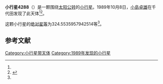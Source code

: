 {{Infobox planet
| bgcolour = #FFFFC0
| name = 4288 Tokyotech
| symbol = 
| image = 
| caption = 
| discovery = yes
| discovery_ref = 
| discoverer = [[小島卓雄|小島卓雄]]
| discovery_site = [[千代田|千代田]] 
| discovered = 1989年10月8日
| designations = yes
| mp_name = 
| named_after = 
| alt_names = 1989 TQ1/ 1951 XD1 / 1959 SJ / 1962 JG / 1980 NU / 1983 EQ3 / 1983 HA2 / A921 XA
| mp_category = [[主带小行星|主带小行星]]
| orbit_ref = <ref name="a">[http://ssd.jpl.nasa.gov/sbdb.cgi?sstr=4288 4288 Tokyotech] {{Wayback|url=http://ssd.jpl.nasa.gov/sbdb.cgi?sstr=4288 |date=20201124004627 }}，小行星數據庫瀏覽器（JPL Small-Body Database Browser）－[[美国国家航空航天局|美国国家航空航天局]]喷气推进实验室</ref>
| epoch = 2456400.5 (2013年4月18日更新)
| aphelion = {{convert|3.095822378779779|AU|km|3|abbr=on|lk=out}}
| perihelion = {{convert|2.160111731385572|AU|km|3|abbr=on}}
| semimajor = {{convert|2.627967055082676|AU|km|3|abbr=on}}
| eccentricity = 0.178029372
| period = 1556.067032 [[日|日]]<br />4.26[[儒略年|儒略年]]
| avg_speed = 
| inclination = 14.02035199007891
| asc_node = 44.64946201560667
| mean_anomaly = 
| arg_peri = 324.5535957942514
| satellites = 
| physical_characteristics = yes
| dimensions = 
| mass = 
| density = 
| surface_grav = 
| escape_velocity = 
| sidereal_day = 
| axial_tilt = 
| pole_ecliptic_lat = 
| pole_ecliptic_lon = 
| albedo = 
| temperatures= 
| temp_name1 = 
| mean_temp_1 = 
| max_temp_1 = 
| temp_name2 = 
| max_temp_2 = 
| spectral_type = 
| abs_magnitude = 324.5535957942514
}}

'''小行星4288'''（{{lang-en|4288 Tokyotech}}）是一颗围绕[[太阳|太阳]][[公转|公转]]的[[小行星|小行星]]。1989年10月8日，[[小島卓雄|小島卓雄]]在千代田发现了此天体<ref name="a" /><ref>{{cite news|title=小行星列表|url=http://cfa-www.harvard.edu/iau/lists/NumberedMPs.txt|accessdate=2013-07-08|newspaper=哈佛大学|archive-date=2008-05-17|archive-url=https://web.archive.org/web/20080517010638/http://cfa-www.harvard.edu/iau/lists/NumberedMPs.txt|dead-url=no}}</ref>。

这颗小行星的[[绝对星等|绝对星等]]为324.5535957942514等<ref name="a" />。

==参考文献==
{{reflist}}
{{Minor Planet Number|[[小行星4287|小行星4287]]|[[小行星4289|小行星4289]]}}

{{小天体}}

[[Category:小行星带天体|Category:小行星带天体]]
[[Category:1989年发现的小行星|Category:1989年发现的小行星]]

{{asteroid-stub}}